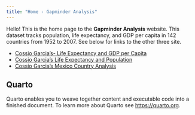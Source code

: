 ```yaml
---
title: "Home - Gapminder Analysis"
---
```


Hello! This is the home page to the **Gapminder Analysis** website. This dataset tracks population, life expectancy, and GDP per capita in 142 countries from 1952 to 2007. See below for links to the other three site. 

- [Cossio Garcia's- Life Expectancy and GDP per Capita](life-gdp.qmd)
- [Cossio Garcia's Life Expectancy and Population](life-population.qmd)
- [Cossio Garcia's Mexico Country Analysis](country.qmd)

## Quarto

Quarto enables you to weave together content and executable code into a finished document. To learn more about Quarto see <https://quarto.org>.
